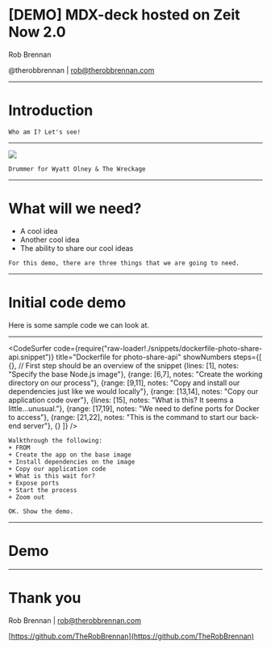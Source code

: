 
# [DEMO] MDX-deck hosted on Zeit Now 2.0
<Head>
  <title>[DEMO] MDX-deck hosted on Zeit Now 2.0</title>
</Head>

Rob Brennan

@therobbrennan | [rob@therobbrennan.com](mailto:rob@therobbrennan.com)

---
# Introduction

```notes
Who am I? Let's see!
```

---
<Image src='images/rob-brennan.jpg' />

```notes
Drummer for Wyatt Olney & The Wreckage
```

---
# What will we need?

<ul style={{listStyle: 'none'}}>
  <Appear>
    <li>A cool idea</li>
    <li>Another cool idea</li>
    <li>The ability to share our cool ideas</li>
  </Appear>
</ul>

```notes
For this demo, there are three things that we are going to need.
```
---
# Initial code demo
Here is some sample code we can look at.

---
<CodeSurfer
  code={require("raw-loader!./snippets/dockerfile-photo-share-api.snippet")} 
  title="Dockerfile for photo-share-api"
  showNumbers
  steps={[
    {}, // First step should be an overview of the snippet
    {lines: [1], notes: "Specify the base Node.js image"},
    {range: [6,7], notes: "Create the working directory on our process"},
    {range: [9,11], notes: "Copy and install our dependencies just like we would locally"},
    {range: [13,14], notes: "Copy our application code over"},
    {lines: [15], notes: "What is this? It seems a little...unusual."},
    {range: [17,19], notes: "We need to define ports for Docker to access"},
    {range: [21,22], notes: "This is the command to start our back-end server"},
    {}
  ]}
/>

```notes
Walkthrough the following:
+ FROM
+ Create the app on the base image
+ Install dependencies on the image
+ Copy our application code
+ What is this wait for?
+ Expose ports
+ Start the process
+ Zoom out

OK. Show the demo.
```

---
# Demo

---
# Thank you

Rob Brennan | [rob@therobbrennan.com](mailto:rob@therobbrennan.com)

[https://github.com/TheRobBrennan](https://github.com/TheRobBrennan)
